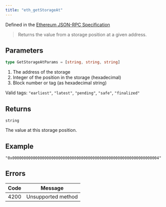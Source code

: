 ```yaml
---
title: "eth_getStorageAt"
---
```



Defined in the [Ethereum JSON-RPC Specification](https://ethereum.org/en/developers/docs/apis/json-rpc/)

> Returns the value from a storage position at a given address.

## Parameters

```ts
type GetStorageAtParams = [string, string, string]
```

1. The address of the storage
2. Integer of the position in the storage (hexadecimal)
3. Block number or tag (as hexadecimal string)

Valid tags: `"earliest"`, `"latest"`, `"pending"`, `"safe"`, `"finalized"`

## Returns

`string`

The value at this storage position.

## Example

```
"0x0000000000000000000000000000000000000000000000000000000000000004"
```

## Errors

| Code | Message            |
| ---- | ------------------ |
| 4200 | Unsupported method |

```

```
